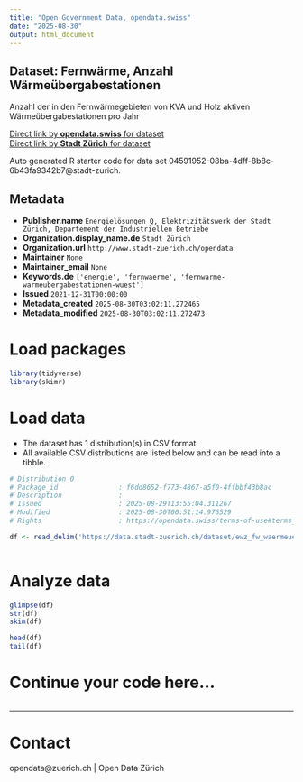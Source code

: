 ```yaml
---
title: "Open Government Data, opendata.swiss"
date: "2025-08-30"
output: html_document
---
```


## Dataset: Fernwärme, Anzahl Wärmeübergabestationen


Anzahl der in den Fernwärmegebieten von KVA und Holz aktiven Wärmeübergabestationen pro Jahr


[Direct link by **opendata.swiss** for dataset](https://opendata.swiss/de/dataset/fernwarme-anzahl-warmeubergabestationen)<br>
[Direct link by **Stadt Zürich** for dataset](https://data.stadt-zuerich.ch/dataset/ewz_fw_waermeuebergabestationen_kva_und_holz)

Auto generated R starter code for data set 04591952-08ba-4dff-8b8c-6b43fa9342b7@stadt-zurich.

## Metadata

- **Publisher.name** `Energielösungen Q, Elektrizitätswerk der Stadt Zürich, Departement der Industriellen Betriebe`
- **Organization.display_name.de** `Stadt Zürich`
- **Organization.url** `http://www.stadt-zuerich.ch/opendata`
- **Maintainer** `None`
- **Maintainer_email** `None`
- **Keywords.de** `['energie', 'fernwaerme', 'fernwarme-warmeubergabestationen-wuest']`
- **Issued** `2021-12-31T00:00:00`
- **Metadata_created** `2025-08-30T03:02:11.272465`
- **Metadata_modified** `2025-08-30T03:02:11.272473`


# Load packages

```r

library(tidyverse)
library(skimr)

```

# Load data

-   The dataset has 1 distribution(s) in CSV format.
-   All available CSV distributions are listed below and can be read into a tibble.

```r

# Distribution 0
# Package_id               : f6dd8652-f773-4867-a5f0-4ffbbf43b8ac
# Description              : 
# Issued                   : 2025-08-29T13:55:04.311267
# Modified                 : 2025-08-30T00:51:14.976529
# Rights                   : https://opendata.swiss/terms-of-use#terms_open

df <- read_delim('https://data.stadt-zuerich.ch/dataset/ewz_fw_waermeuebergabestationen_kva_und_holz/download/fw_waermeuebergabestationen_kva_und_holz.csv')



```

# Analyze data

```r

glimpse(df)
str(df)
skim(df)

head(df)
tail(df)

```

# Continue your code here...

```r

```

------------------------------------------------------------------------

# Contact

opendata@zuerich.ch | Open Data Zürich
